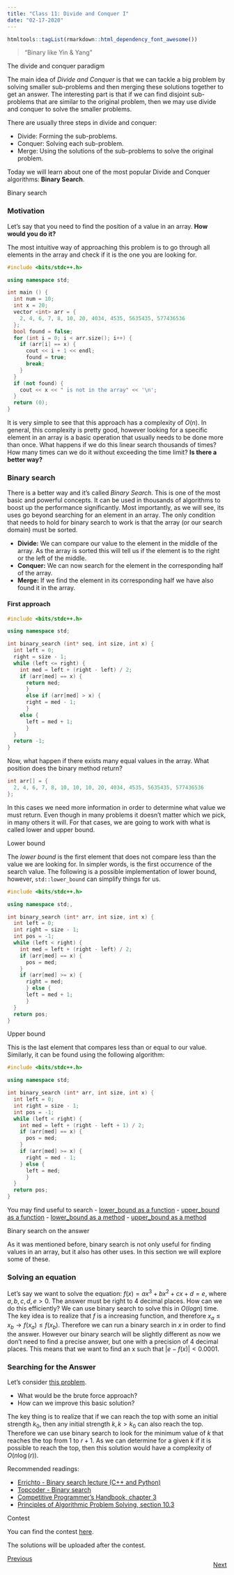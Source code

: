 ```yaml
---
title: "Class 11: Divide and Conquer I"
date: "02-17-2020"
---
```


```r
htmltools::tagList(rmarkdown::html_dependency_font_awesome())
```

> "Binary like Yin & Yang"

<div class="topic">The divide and conquer paradigm</div>

The main idea of *Divide and Conquer* is that we can tackle a big problem by solving smaller sub-problems and then merging these solutions together to get an answer. The interesting part is that if we can find disjoint sub-problems that are similar to the original problem, then we may use divide and conquer to solve the smaller problems.

There are usually three steps in divide and conquer:

- Divide: Forming the sub-problems.
- Conquer: Solving each sub-problem.
- Merge: Using the solutions of the sub-problems to solve the original problem.

Today we will learn about one of the most popular Divide and Conquer algorithms: **Binary Search**.

<div class="topic">Binary search</div>

### Motivation

Let's say that you need to find the position of a value in an array. **How would you do it?**

The most intuitive way of approaching this problem is to go through all elements in the array and check if it is the one you are looking for.

```c++
#include <bits/stdc++.h>

using namespace std;

int main () {
  int num = 10;
  int x = 20;
  vector <int> arr = {
    2, 4, 6, 7, 8, 10, 20, 4034, 4535, 5635435, 577436536
  };
  bool found = false;
  for (int i = 0; i < arr.size(); i++) {
    if (arr[i] == x) {
      cout << i + 1 << endl;
      found = true;
      break;
    }
  }
  if (not found) {
    cout << x << " is not in the array" << '\n';
  }
  return (0);
}
```

It is very simple to see that this approach has a complexity of $O(n)$. In general, this complexity is pretty good, however looking for a specific element in an array is a basic operation that usually needs to be done more than once. What happens if we do this linear search thousands of times? How many times can we do it without exceeding the time limit? **Is there a better way?**

### Binary search

There is a better way and it's called *Binary Search*. This is one of the most basic and powerful concepts. It can be used in thousands of algorithms to boost up the performance significantly. Most importantly, as we will see, its uses go beyond searching for an element in an array. The only condition that needs to hold for binary search to work is that the array (or our search domain) must be sorted.

- **Divide:** We can compare our value to the element in the middle of the array. As the array is sorted this will tell us if the element is to the right or the left of the middle.
- **Conquer:** We can now search for the element in the corresponding half of the array.
- **Merge:** If we find the element in its corresponding half we have also found it in the array.

#### First approach

```c++
#include <bits/stdc++.h>

using namespace std;

int binary_search (int* seq, int size, int x) {
  int left = 0;
  right = size - 1;
  while (left <= right) {
    int med = left + (right - left) / 2;
    if (arr[med] == x) {
      return med;
	  }
	  else if (arr[med] > x) {
      right = med - 1;
	  }
    else {
      left = med + 1;
	  }
  }
  return -1;
}
```

Now, what happen if there exists many equal values in the array. What position does the binary method return?

```c++
int arr[] = {
  2, 4, 6, 7, 8, 10, 10, 10, 20, 4034, 4535, 5635435, 577436536
};
```

In this cases we need more information in order to determine what value we must return. Even though in many problems it doesn't matter which we pick, in many others it will. For that cases, we are going to work with what is called lower and upper bound.

<div class"topic">Lower bound</div>

The *lower bound* is the first element that does not compare less than the value we are looking for. In simpler words, is the first occurrence of the search value. The following is a possible implementation of lower bound, however, `std::lower_bound` can simplify things for us.

```c++
#include <bits/stdc++.h>

using namespace std;,

int binary_search (int* arr, int size, int x) {
  int left = 0;
  int right = size - 1;
  int pos = -1;
  while (left < right) {
    int med = left + (right - left) / 2;
    if (arr[med] == x) {
      pos = med;
    }
    if (arr[med] >= x) {
      right = med;
	  } else {
      left = med + 1;
	  }
  }
  return pos;
}
```

<div class="topic">Upper bound</div>

This is the last element that compares less than or equal to our value. Similarly, it can be found using the following algorithm:

```c++
#include <bits/stdc++.h>

using namespace std;

int binary_search (int* arr, int size, int x) {
  int left = 0;
  int right = size - 1;
  int pos = -1;
  while (left < right) {
    int med = left + (right - left + 1) / 2;
    if (arr[med] == x) {
      pos = med;
    }
    if (arr[med] >= x) {
      right = med - 1;
    } else {
      left = med;
	  }
  }
  return pos;
}
```

You may find useful to search
- [lower_bound as a function](http://www.cplusplus.com/reference/algorithm/lower_bound/)
- [upper_bound as a function](http://www.cplusplus.com/reference/algorithm/upper_bound/)
- [lower_bound as a method](http://www.cplusplus.com/reference/set/set/lower_bound/)
- [upper_bound as a method](http://www.cplusplus.com/reference/set/set/upper_bound/)

<div class="topic">Binary search on the answer</div>

As it was mentioned before, binary search is not only useful for finding values in an array, but it also has other uses. In this section we will explore some of these.

### Solving an equation

Let's say we want to solve the equation: $f(x) = ax^3 + bx^2 + cx + d = e$, where $a, b, c, d, e > 0$. The answer must be right to 4 decimal places. How can we do this efficiently?
We can use binary search to solve this in $O(logn)$ time. The key idea is to realize that $f$ is a increasing function, and therefore $x_a \leq x_b \rightarrow f(x_a) \leq f(x_b)$. Therefore we can run a binary search in $x$ in order to find the answer. However our binary search will be slightly different as now we don't need to find a precise answer, but one with a precision of 4 decimal places. This means that we want to find an x such that $|e - f(x)| < 0.0001$.

### Searching for the Answer

Let's consider [this problem](https://onlinejudge.org/external/120/12032.pdf).

- What would be the brute force approach?
- How can we improve this basic solution?

The key thing is to realize that if we can reach the top with some an initial strength $k_0$, then any initial strength $k, k > k_0$ can also reach the top. Therefore we can use binary search to look for the minimum value of $k$ that reaches the top from 1 to $r + 1$. As we can determine for a given $k$ if it is possible to reach the top, then this solution would have a complexity of $O(n \log(r))$.

Recommended readings:

* [Errichto - Binary search lecture (C++ and Python)](https://www.youtube.com/watch?v=GU7DpgHINWQ)
* [Topcoder - Binary search](https://www.topcoder.com/community/competitive-programming/tutorials/binary-search/)
* [Competitive Programmer's Handbook, chapter 3](https://jadi.net/wp-content/uploads/2017/07/competetive-programmers-handbook.pdf)
* [Principles of Algorithmic Problem Solving, section 10.3](https://www.csc.kth.se/~jsannemo/slask/main.pdf)

<div class="topic" id="contest">Contest</div>

You can find the contest [here](https://vjudge.net/contest/357719).

The solutions will be uploaded after the contest.

<p style="float: none; clear: both;"></p>

<div style="float: right;" class="pt-3">
  <a class="continue-link" href="./class-12.html" 
     data-toggle="tooltip" title="Divide and Conquer II">
  Next
  </a>
</div>

<div class="pt-3">
  <a class="continue-link" href="./class-10.html"
     data-toggle="tooltip" title="Contest UTEC-UNI-UPC I">
  Previous
  </a>
</div>

<script>
  $('#all-classes').collapse('show');
  $('#class-11').addClass('active');
  const cur_class = document.getElementById('class-11');
  cur_class.scrollIntoView({
    behavior: 'smooth',
    block: 'center'
  });
</script>
